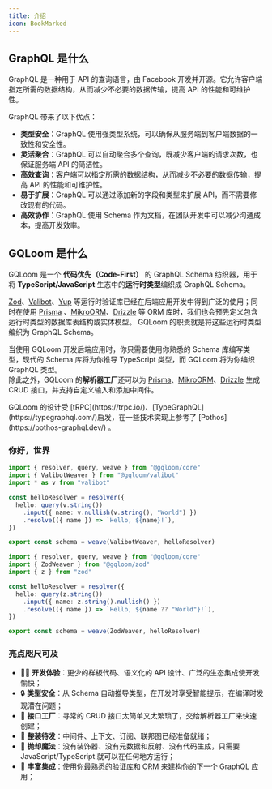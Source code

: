 ```yaml
---
title: 介绍
icon: BookMarked
---
```


## GraphQL 是什么

GraphQL 是一种用于 API 的查询语言，由 Facebook 开发并开源。它允许客户端指定所需的数据结构，从而减少不必要的数据传输，提高 API 的性能和可维护性。

GraphQL 带来了以下优点：

- **类型安全**：GraphQL 使用强类型系统，可以确保从服务端到客户端数据的一致性和安全性。
- **灵活聚合**：GraphQL 可以自动聚合多个查询，既减少客户端的请求次数，也保证服务端 API 的简洁性。
- **高效查询**：客户端可以指定所需的数据结构，从而减少不必要的数据传输，提高 API 的性能和可维护性。
- **易于扩展**：GraphQL 可以通过添加新的字段和类型来扩展 API，而不需要修改现有的代码。
- **高效协作**：GraphQL 使用 Schema 作为文档，在团队开发中可以减少沟通成本，提高开发效率。

## GQLoom 是什么

GQLoom 是一个 **代码优先（Code-First）** 的 GraphQL Schema 纺织器，用于将 **TypeScript/JavaScript** 生态中的**运行时类型**编织成 GraphQL Schema。

[Zod](https://zod.dev/)、[Valibot](https://valibot.dev/)、[Yup](https://github.com/jquense/yup) 等运行时验证库已经在后端应用开发中得到广泛的使用；同时在使用 [Prisma](https://www.prisma.io/) 、[MikroORM](https://mikro-orm.io/)、[Drizzle](https://orm.drizzle.team/) 等 ORM 库时，我们也会预先定义包含运行时类型的数据库表结构或实体模型。
GQLoom 的职责就是将这些运行时类型编织为 GraphQL Schema。

当使用 GQLoom 开发后端应用时，你只需要使用你熟悉的 Schema 库编写类型，现代的 Schema 库将为你推导 TypeScript 类型，而 GQLoom 将为你编织 GraphQL 类型。  
除此之外，GQLoom 的**解析器工厂**还可以为 [Prisma](./schema-integration/prisma.mdx#解析器工厂)、[MikroORM](./schema-integration/mikro-orm.mdx#解析器工厂)、[Drizzle](./schema-integration/drizzle.mdx#解析器工厂) 生成 CRUD 接口，并支持自定义输入和添加中间件。

<Callout>
GQLoom 的设计受 [tRPC](https://trpc.io/)、[TypeGraphQL](https://typegraphql.com/)启发，在一些技术实现上参考了 [Pothos](https://pothos-graphql.dev/) 。
</Callout>

### 你好，世界

```ts twoslash tab="valibot"
import { resolver, query, weave } from "@gqloom/core"
import { ValibotWeaver } from "@gqloom/valibot"
import * as v from "valibot"

const helloResolver = resolver({
  hello: query(v.string())
    .input({ name: v.nullish(v.string(), "World") })
    .resolve(({ name }) => `Hello, ${name}!`),
})

export const schema = weave(ValibotWeaver, helloResolver)
```

```ts twoslash tab="zod"
import { resolver, query, weave } from "@gqloom/core"
import { ZodWeaver } from "@gqloom/zod"
import { z } from "zod"

const helloResolver = resolver({
  hello: query(z.string())
    .input({ name: z.string().nullish() })
    .resolve(({ name }) => `Hello, ${name ?? "World"}!`),
})

export const schema = weave(ZodWeaver, helloResolver)
```

### 亮点咫尺可及

- 🧑‍💻 **开发体验**：更少的样板代码、语义化的 API 设计、广泛的生态集成使开发愉快；
- 🔒 **类型安全**：从 Schema 自动推导类型，在开发时享受智能提示，在编译时发现潜在问题；
- 🎯 **接口工厂**：寻常的 CRUD 接口太简单又太繁琐了，交给解析器工厂来快速创建；
- 🔋 **整装待发**：中间件、上下文、订阅、联邦图已经准备就绪；
- 🔮 **抛却魔法**：没有装饰器、没有元数据和反射、没有代码生成，只需要 JavaScript/TypeScript 就可以在任何地方运行；
- 🧩 **丰富集成**：使用你最熟悉的验证库和 ORM 来建构你的下一个 GraphQL 应用；